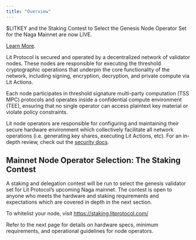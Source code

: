 ```yaml
---
title: "Overview"
---
```


<Tip>
$LITKEY and the Staking Contest to Select the Genesis Node Operator Set for the Naga Mainnet are now LIVE.

[Learn More](https://spark.litprotocol.com/litkey-is-live/).
</Tip>

Lit Protocol is secured and operated by a decentralized network of validator nodes. These nodes are responsible for executing the threshold cryptographic operations that underpin the core functionality of the network, including signing, encryption, decryption, and private compute via Lit Actions.

Each node participates in threshold signature multi-party computation (TSS MPC) protocols and operates inside a confidential compute environment (TEE), ensuring that no single operator can access plaintext key material or violate policy constraints.

Lit node operators are responsible for configuring and maintaining their secure hardware environment which collectively facilitate all network operations (i.e. generating key shares, executing Lit Actions, etc). For an in-depth review, check out the [security docs](/learning-lit/security).

## Mainnet Node Operator Selection: The Staking Contest

A staking and delegation contest will be run to select the genesis validator set for Lit Protocol’s upcoming Naga mainnet. The contest is open to anyone who meets the hardware and staking requirements and expectations which are covered in depth in the next section. 

To whitelist your node, visit https://staking.litprotocol.com/ 

Refer to the next page for details on hardware specs, minimum requirements, and operational guidelines for node operators. 
